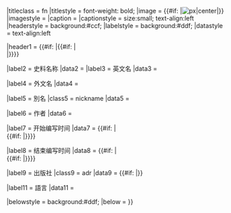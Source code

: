 <noinclude></noinclude>{{Infobox
|name = Infobox History
|bodystyle =
|bodyclass = vcard
|title = {{{name|{{PAGENAME}}}}}
|titleclass = fn
|titlestyle = font-weight: bold;
|image = {{#if: {{{image name|}}}|[[File:{{{image name}}}|{{{width|180}}}px|center|{{{name}}}]]<span style="display:none">{{filepath:{{{image name}}}}}</span>}}
|imagestyle =
|caption ={{{caption|}}}
|captionstyle = size:small; text-align:left
|headerstyle = background:#ccf;
|labelstyle = background:#ddf;
|datastyle = text-align:left

|header1 = {{#if: {{{job|}}}|{{{job}}}{{#if: {{{period}}}|<br />{{{period}}}|}}}}

|label2 = 史料名称
|data2 = {{{name|}}}
|label3 = 英文名
|data3 = {{{english_names|}}}

|label4 = 外文名
|data4 = {{{foreign_names|}}}

|label5 = 別名
|class5 = nickname
|data5 = {{{other_names|}}}

|label6 = 作者
|data6 = {{{author|}}}

|label7 = 开始编写时间
|data7 = {{#if: {{{date of start|}}}|{{{date of start|}}}<br>{{#if: {{{place of start|}}}|{{{place of start|}}}}}}}

|label8 = 结束编写时间
|data8 = {{#if: {{{date of end|}}}|{{{date of end|}}}<br>{{#if: {{{place of end|}}}|{{{place of end|}}}}}}}

|label9 = 出版社
|class9 = adr
|data9 = {{#if: {{{publisher|}}}|{{{publisher|}}}}}

|label11 = 語言
|data11 = {{{languages|}}}

|belowstyle = background:#ddf;
|below =
}}<noinclude>{{doc}}</noinclude>